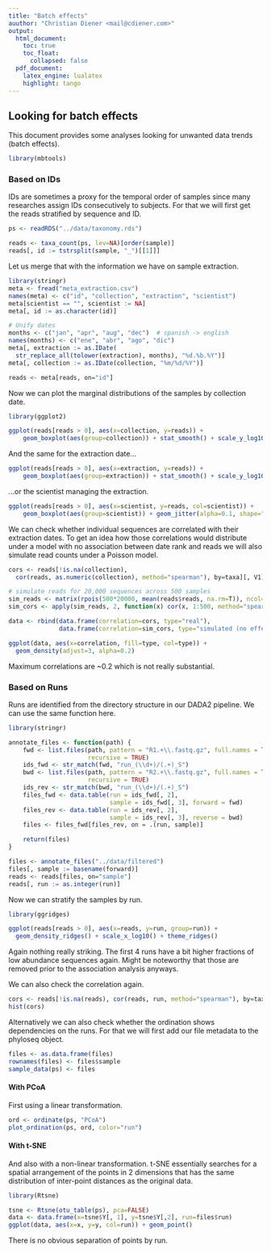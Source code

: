 ```yaml
---
title: "Batch effects"
auuthor: "Christian Diener <mail@cdiener.com>"
output:
  html_document:
    toc: true
    toc_float:
      collapsed: false
  pdf_document:
    latex_engine: lualatex
    highlight: tango
---
```


## Looking for batch effects

This document provides some analyses looking for unwanted data trends
(batch effects).

```r
library(mbtools)
```

### Based on IDs

IDs are sometimes a proxy for the temporal order of samples since many
researches assign IDs consecutively to subjects. For that we will first get
the reads stratified by sequence and ID.

```r
ps <- readRDS("../data/taxonomy.rds")

reads <- taxa_count(ps, lev=NA)[order(sample)]
reads[, id := tstrsplit(sample, "_")[[1]]]
```

Let us merge that with the information we have on sample extraction.

```r
library(stringr)
meta <- fread("meta_extraction.csv")
names(meta) <- c("id", "collection", "extraction", "scientist")
meta[scientist == "", scientist := NA]
meta[, id := as.character(id)]

# Unify dates
months <- c("jan", "apr", "aug", "dec")  # spanish -> english
names(months) <- c("ene", "abr", "ago", "dic")
meta[, extraction := as.IDate(
  str_replace_all(tolower(extraction), months), "%d.%b.%Y")]
meta[, collection := as.IDate(collection, "%m/%d/%Y")]

reads <- meta[reads, on="id"]
```

Now we can plot the marginal distributions of the samples by collection date.

```r
library(ggplot2)

ggplot(reads[reads > 0], aes(x=collection, y=reads)) +
    geom_boxplot(aes(group=collection)) + stat_smooth() + scale_y_log10()
```

And the same for the extraction date...

```r
ggplot(reads[reads > 0], aes(x=extraction, y=reads)) +
    geom_boxplot(aes(group=extraction)) + stat_smooth() + scale_y_log10()
```

...or the scientist managing the extraction.

```r
ggplot(reads[reads > 0], aes(x=scientist, y=reads, col=scientist)) +
    geom_boxplot(aes(group=scientist)) + geom_jitter(alpha=0.1, shape=".") + scale_y_log10()
```

We can check whether individual sequences are correlated with their extraction dates. To get
an idea how those correlations would distribute under a model with no
association between date rank and reads we will also simulate read counts under
a Poisson model.

```r
cors <- reads[!is.na(collection),
  cor(reads, as.numeric(collection), method="spearman"), by=taxa][, V1]

# simulate reads for 20,000 sequences across 500 samples
sim_reads <- matrix(rpois(500*20000, mean(reads$reads, na.rm=T)), ncol=20000)
sim_cors <- apply(sim_reads, 2, function(x) cor(x, 1:500, method="spearman"))

data <- rbind(data.frame(correlation=cors, type="real"),
              data.frame(correlation=sim_cors, type="simulated (no effect)"))

ggplot(data, aes(x=correlation, fill=type, col=type)) +
  geom_density(adjust=3, alpha=0.2)
```

Maximum correlations are ~0.2 which is not really substantial.

### Based on Runs

Runs are identified from the directory structure in our DADA2 pipeline. We can
use the same function here.

```r
library(stringr)

annotate_files <- function(path) {
    fwd <- list.files(path, pattern = "R1.+\\.fastq.gz", full.names = TRUE,
                      recursive = TRUE)
    ids_fwd <- str_match(fwd, "run_(\\d+)/(.+)_S")
    bwd <- list.files(path, pattern = "R2.+\\.fastq.gz", full.names = TRUE,
                      recursive = TRUE)
    ids_rev <- str_match(bwd, "run_(\\d+)/(.+)_S")
    files_fwd <- data.table(run = ids_fwd[, 2],
                            sample = ids_fwd[, 3], forward = fwd)
    files_rev <- data.table(run = ids_rev[, 2],
                            sample = ids_rev[, 3], reverse = bwd)
    files <- files_fwd[files_rev, on = .(run, sample)]

    return(files)
}

files <- annotate_files("../data/filtered")
files[, sample := basename(forward)]
reads <- reads[files, on="sample"]
reads[, run := as.integer(run)]
```

Now we can stratify the samples by run.

```r
library(ggridges)

ggplot(reads[reads > 0], aes(x=reads, y=run, group=run)) +
  geom_density_ridges() + scale_x_log10() + theme_ridges()
```

Again nothing really striking. The first 4 runs have a bit higher fractions of
low abundance sequences again. Might be noteworthy that those are removed prior
to the association analysis anyways.

We can also check the correlation again.

```r
cors <- reads[!is.na(reads), cor(reads, run, method="spearman"), by=taxa][, V1]
hist(cors)
```

Alternatively we can also check whether the ordination shows dependencies on
the runs. For that we will first add our file metadata to the phyloseq object.

```r
files <- as.data.frame(files)
rownames(files) <- files$sample
sample_data(ps) <- files
```

#### With PCoA

First using a linear transformation.

```r
ord <- ordinate(ps, "PCoA")
plot_ordination(ps, ord, color="run")
```

#### With t-SNE

And also with a non-linear transformation. t-SNE essentially searches for a
spatial arrangement of the points in 2 dimensions that has the same distribution
of inter-point distances as the original data.

```r
library(Rtsne)

tsne <- Rtsne(otu_table(ps), pca=FALSE)
data <- data.frame(x=tsne$Y[, 1], y=tsne$Y[,2], run=files$run)
ggplot(data, aes(x=x, y=y, col=run)) + geom_point()
```

There is no obvious separation of points by run.



